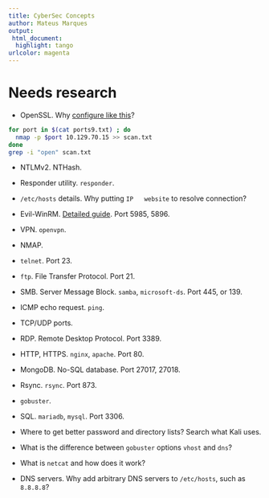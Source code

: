 ```yaml
---
title: CyberSec Concepts
author: Mateus Marques
output:
 html_document:
  highlight: tango
urlcolor: magenta
---
```


# Needs research

* OpenSSL. Why [configure like this](https://help.heroku.com/88GYDTB2/how-do-i-configure-openssl-to-allow-the-use-of-legacy-cryptographic-algorithms)?
```bash
for port in $(cat ports9.txt) ; do
  nmap -p $port 10.129.70.15 >> scan.txt
done
grep -i "open" scan.txt
```

* NTLMv2. NTHash.

* Responder utility. `responder`.

* `/etc/hosts` details. Why putting `IP   website` to resolve connection?

* Evil-WinRM. [Detailed guide](https://www.hackingarticles.in/a-detailed-guide-on-evil-winrm/). Port 5985, 5896.

* VPN. `openvpn`.

* NMAP.

* `telnet`. Port 23.

* `ftp`. File Transfer Protocol. Port 21.

* SMB. Server Message Block. `samba`, `microsoft-ds`. Port 445, or 139.

* ICMP echo request. `ping`.

* TCP/UDP ports.

* RDP. Remote Desktop Protocol. Port 3389.

* HTTP, HTTPS. `nginx`, `apache`. Port 80.

* MongoDB. No-SQL database. Port 27017, 27018.

* Rsync. `rsync`. Port 873.

* `gobuster`.

* SQL. `mariadb`, `mysql`. Port 3306.

* Where to get better password and directory lists? Search what Kali uses.

* What is the difference between `gobuster` options `vhost` and `dns`?

* What is `netcat` and how does it work?

* DNS servers. Why add arbitrary DNS servers to `/etc/hosts`, such as `8.8.8.8`?
